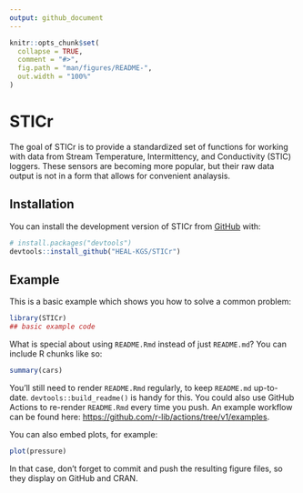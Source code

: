 ```yaml
---
output: github_document
---
```


<!-- README.md is generated from README.Rmd. Please edit that file -->

```r
knitr::opts_chunk$set(
  collapse = TRUE,
  comment = "#>",
  fig.path = "man/figures/README-",
  out.width = "100%"
)
```

# STICr

<!-- badges: start -->
<!-- badges: end -->

The goal of STICr is to provide a standardized set of functions for working with data from Stream Temperature, Intermittency, and Conductivity (STIC) loggers. These sensors are becoming more popular, but their raw data output is not in a form that allows for convenient analaysis. 

## Installation

You can install the development version of STICr from [GitHub](https://github.com/) with:

``` r
# install.packages("devtools")
devtools::install_github("HEAL-KGS/STICr")
```

## Example

This is a basic example which shows you how to solve a common problem:

```r
library(STICr)
## basic example code
```

What is special about using `README.Rmd` instead of just `README.md`? You can include R chunks like so:

```r
summary(cars)
```

You'll still need to render `README.Rmd` regularly, to keep `README.md` up-to-date. `devtools::build_readme()` is handy for this. You could also use GitHub Actions to re-render `README.Rmd` every time you push. An example workflow can be found here: <https://github.com/r-lib/actions/tree/v1/examples>.

You can also embed plots, for example:

```r
plot(pressure)
```

In that case, don't forget to commit and push the resulting figure files, so they display on GitHub and CRAN.
